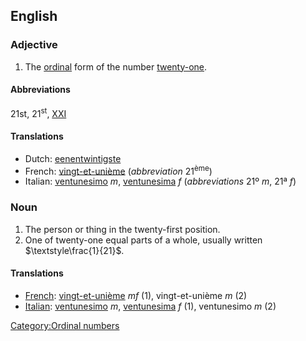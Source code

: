 ==English==

===Adjective===

# The [[ordinal number|ordinal]] form of the number [[twenty-one]].

====Abbreviations====
21st, 21<sup>st</sup>, [[XXI]]

====Translations====
{{top}}
*Dutch: [[eenentwintigste]]
*French: [[vingt-et-unième]] (''abbreviation'' 21<sup>ème</sup>)
*Italian: [[ventunesimo]] ''m'', [[ventunesima]] ''f'' (''abbreviations'' 21º ''m'', 21ª ''f'')
{{mid}}
{{bottom}}

===Noun===

#The person or thing in the twenty-first position.
#One of twenty-one equal parts of a whole, usually written <math>\textstyle\frac{1}{21}</math>.

====Translations====

*[[French]]: [[vingt-et-unième]] ''mf'' (1), vingt-et-unième ''m'' (2)
*[[Italian]]: [[ventunesimo]] ''m'', [[ventunesima]] ''f'' (1), ventunesimo ''m'' (2)

[[Category:Ordinal numbers]]